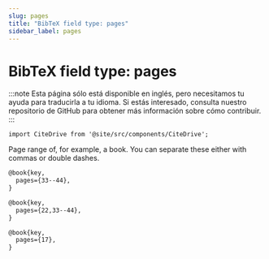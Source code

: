 ```yaml
---
slug: pages
title: "BibTeX field type: pages"
sidebar_label: pages
---
```


# BibTeX field type: pages

:::note
Esta página sólo está disponible en inglés, pero necesitamos tu ayuda para traducirla a tu idioma. Si estás interesado, consulta nuestro repositorio de GitHub para obtener más información sobre cómo contribuir.
:::

```mdx-code-block
import CiteDrive from '@site/src/components/CiteDrive';
```
<CiteDrive /> 

Page range of, for example, a book. You can separate these either with commas or double dashes.

```tex
@book{key,
  pages={33--44},
}

@book{key,
  pages={22,33--44},
}

@book{key,
  pages={17},
}
```
